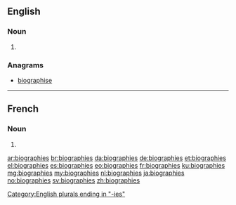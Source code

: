 ==English==

===Noun===
{{head|en|noun plural form}}

# {{plural of|biography|lang=en}}

===Anagrams===
* [[biographise#English|biographise]]

[[Category:English plurals ending in "-ies"]]

----

==French==

===Noun===
{{head|fr|noun plural form|g=f}}

# {{plural of|biographie|lang=fr}}

[[ar:biographies]]
[[br:biographies]]
[[da:biographies]]
[[de:biographies]]
[[et:biographies]]
[[el:biographies]]
[[es:biographies]]
[[eo:biographies]]
[[fr:biographies]]
[[ku:biographies]]
[[mg:biographies]]
[[my:biographies]]
[[nl:biographies]]
[[ja:biographies]]
[[no:biographies]]
[[sv:biographies]]
[[zh:biographies]]